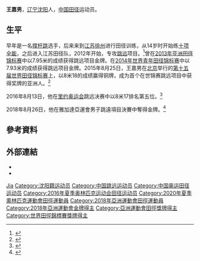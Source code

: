 {{noteTA|1=zh-cn:0米;zh-hk:0米;zh-tw:0公尺}}
{{Infobox sportsperson
| name                      = 王嘉男
| image                     = 
| alt                       = 
| real_name                 = 
| romanizedname             = Wang Jianan
| birth_name                = 
| nationality               = {{PRC}}
| national_team             = {{CHN-1949}}
| ethnicity                 = 
| hometown                  = {{CHN-1949}}江蘇省徐州市
| citizenship               = 
| birth_date                = {{Birth date and age|year=1996|month=8|day=27}}
| birth_place               = {{PRC}}遼寧省瀋陽市
| death_date                = 
| death_place               = 
| resting_place             = 
| resting_place_coordinates = 
| monuments                 = 
| residence                 = {{PRC}}
| education                 = 
| alma_mater                = 
| occupation                = 
| years_active              = 2010年－
| height                    = {{height|m=1.8}}
| weight                    = {{weight|kg=70}}
| spouse                    = 
| country                   = {{CHN-1949}}
| sport                     = 田徑
| event                     = 混合運動
| collegeteam               = 
| team                      = 
| coach                     = 
| retired                   = 
| coaching                  = 
| worlds                    = 
{{ubl
|'''2014年世界青年田徑錦標賽'''：跳遠第一名
|'''2015年鑽石聯賽上海站'''：跳遠第三名
|'''2015年IAAF世界挑戰賽北京站'''：跳遠第五名
|'''2015年世界田徑錦標賽'''：跳遠第三名
|'''2016年世界室內田徑錦標賽'''：跳遠第八名
|'''2016年IAAF世界挑戰賽川崎站'''：跳遠第二名
|'''2016年鑽石聯賽上海站'''：跳遠第五名
|'''2016年IAAF世界挑戰賽北京站'''：跳遠第四名
|'''2017年IAAF世界挑戰賽川崎站'''：跳遠第一名
|'''2017年世界田徑錦標賽'''：跳遠第七名
|'''2019年鑽石聯賽上海站'''：跳遠第二名
|'''2019年IAAF世界挑戰賽Ostrava站'''：跳遠第四名
|'''2019年世界田徑錦標賽'''：跳遠第六名
}}
| regionals                 = 
{{ubl
|'''2013年亞洲田徑錦標賽'''：跳遠第一名
|'''2018年中日韓友誼田徑賽'''：跳遠第二名
|'''2018年亞洲運動會'''：跳遠第一名
}}
| nationals                 = 
{{ubl
|'''2012年中國全國室內田徑錦標賽南京站男子組'''：七項混合運動第1名
|'''2012年中國全國田徑大獎賽肇慶站男子組'''：十項混合運動第5名
|'''2012年中國全國田徑大獎賽武漢站男子組'''：跳遠第13名
|'''2012年中國全國田徑大獎賽淄博站男子組'''：跳遠第3名
|'''2012年中國全國田徑冠軍賽男子組'''：跳遠第9名
|'''2012年中國全國少年田徑錦標賽男子組'''：撐竿跳高第1名
|'''2012年中國全國少年田徑錦標賽男子組'''：跳遠第1名
|'''2012年中國全國田徑錦標賽男子組'''：跳遠第1名
|'''2013年中國全國少年田徑錦標賽男子組'''：跳遠第1名
|'''2013年中國全國田徑大獎賽肇慶站男子組'''：跳遠第6名
|'''2013年中國全國運動會男子組'''：跳遠第11名
|'''2014年中國全國室內田徑錦標賽南京站男子組'''：跳遠第2名
|'''2014年中國全國跳躍項群賽男子組'''：跳遠第2名
|'''2015年中國全國田徑跳躍菁英賽男子組'''：跳遠第2名
|'''2015年FBK運動會'''：跳遠第5名
|'''2015年中國全國田徑冠軍賽男子組'''：跳遠第3名
|'''2015年Flame運動會'''：跳遠第3名
|'''2016年中國全國室內田徑錦標賽南京1站男子組'''：跳遠第2名
|'''2016年中國全國室內田徑錦標賽南京2站男子組'''：跳遠第2名
|'''2016年FBK運動會'''：跳遠第1名
|'''2017年世界大學生運動會田徑項目選拔賽男子組'''：跳遠第9名
|'''2017年香港田徑錦標賽男子組（Oversea）'''：跳遠第2名
|'''2017年中國全國田徑冠軍賽男子組'''：跳遠第1名
|'''2017年中國全國運動會男子組'''：跳遠第3名
|'''2018年香港田徑錦標賽男子組（Oversea）'''：跳遠第2名
|'''2018年中國全國田徑大獎賽淮安站男子組'''：跳遠第2名
|'''2018年中國全國田徑冠軍賽男子組'''：跳遠第1名
|'''2019年FBK運動會'''：跳遠第3名
|'''2019年Résisprint國際田徑賽'''：跳遠第3名
|'''2019年世界田徑錦標賽選拔賽男子組'''：跳遠第1名
}}
| olympics                  = 
{{ubl
|'''2016年夏季奧林匹克運動會'''：跳遠第五名
}}
| paralympics               = 
| commonwealth              = 
| highestranking            = 
{{plainlist|
*【跳遠】：第八名（2019年7月30日）
}}
| pb                        = 
{{ubl
|'''鉛球（7.26公斤）'''：9.27公尺 （2012年）
|'''撐竿跳高'''：5.00公尺 （2012年）
|'''跳高'''：1.94公尺 （2012年）
|'''跳遠'''：8.25公尺（W：+0.9） （2015年）
|'''跳遠'''：8.47公尺A（W：+0.7） （2018年）
|'''60公尺'''：6.89秒 （2012年）
|'''1000公尺'''：2分58.17秒 （2012年）
|'''60公尺跨欄（106.7公分）'''：8.46秒 （2012年）
|'''七項混合運動'''：5483 （2012年）
|'''十項混合運動（1984 Tables）'''：7063 （2012年）
}}
| medaltemplates            = 
{{MedalCountry|{{CHN-1949}}}}
{{MedalSport|男子田徑}}
{{MedalCompetition|亞洲田徑錦標賽}}
{{MedalGold|2013年印度浦那|跳遠}}
{{MedalCompetition|世界青年田徑錦標賽}}
{{MedalGold|2014年美國俄勒岡州雷恩縣尤金|跳遠}}
{{MedalCompetition|鑽石聯賽上海站}}
{{MedalBronze|2015年中國上海市徐匯區|跳遠}}
{{MedalSilver|2019年中國上海市徐匯區|跳遠}}
{{MedalCompetition|世界田徑錦標賽}}
{{MedalBronze|2015年中國北京市朝陽區|跳遠}}
{{MedalCompetition|Flame運動會}}
{{MedalBronze|2015年荷蘭阿姆斯特丹|跳遠}}
{{MedalCompetition|IAAF世界挑戰賽川崎站}}
{{MedalSilver|2016年日本神奈川縣川崎市|跳遠}}
{{MedalGold|2017年日本神奈川縣川崎市|跳遠}}
{{MedalCompetition|FBK運動會}}
{{MedalGold|2016年荷蘭Hengelo|跳遠}}
{{MedalBronze|2019年荷蘭Hengelo|跳遠}}
{{MedalCompetition|香港田徑錦標賽（Oversea）}}
{{MedalSilver|2017年中國香港特別行政區灣仔區|跳遠}}
{{MedalSilver|2018年中國香港特別行政區灣仔區|跳遠}}
{{MedalCompetition|中日韓友誼田徑賽}}
{{MedalSilver|2018年日本北海道札幌市厚別區|跳遠}}
{{MedalCompetition|亞洲運動會}}
{{MedalGold|2018年印尼雅加達|跳遠}}
{{MedalCompetition|Résisprint國際田徑賽}}
{{MedalBronze|2019年瑞士拉紹德封|跳遠}}
| show-medals               = 
| updated                   = 2018年9月7日
}}
'''王嘉男'''{{BD|1996年|8月27日||}}，[[辽宁省|辽宁]][[沈阳市|沈阳]]人，[[中华人民共和国|中国]][[田径|田径]]运动员。

== 生平 ==
早年是一名[[撑杆跳|撑杆跳]]选手，后来来到[[江苏|江苏]][[徐州|徐州]]进行田径训练，从14岁时开始练[[十项全能|十项全能]]，之后进入江苏田径队，2012年开始，专攻[[跳远|跳远]]项目。<ref>{{cite web| language =zh-cn| publisher =中国江苏网| title =王嘉男启蒙教练：从十项全能转跳远 为他骄傲| url =http://sports.jschina.com.cn/system/2015/08/26/026066864.shtml| date =2015-08-26| accessdate =| deadurl =yes| archiveurl =https://web.archive.org/web/20160304075710/http://sports.jschina.com.cn/system/2015/08/26/026066864.shtml| archivedate =2016年3月4日| df =}}</ref>曾在[[2013年亚洲田径锦标赛|2013年亚洲田径锦标赛]]中以7.95米的成绩获得跳远项目金牌。在[[2014年世界青年田径锦标赛|2014年世界青年田径锦标赛]]中以7.93米的成绩获得跳远项目金牌。2015年8月25日，王嘉男在[[北京|北京]]举行的[[2015年世界田径锦标赛|第十五届世界田径锦标赛]]上，以8米18的成绩赢得铜牌，成为首个在世锦赛跳远项目中获得奖牌的亚洲人。<ref>{{cite web | language = zh-cn | publisher = 新华网 | title = 王嘉男“一跃成名” 中国跳远首登世锦赛领奖台 | url = http://news.xinhuanet.com/sports/2015-08/26/c_128166064.htm | date = 2015-08-26 | accessdate =  | archive-date = 2016-01-03 | archive-url = https://web.archive.org/web/20160103200313/http://news.xinhuanet.com/sports/2015-08/26/c_128166064.htm | dead-url = no }}</ref>

2016年8月13日，他在[[里约奥运会|里约奥运会]]跳远决赛中以8米17排名第五位。<ref >{{cite web |url=http://news.163.com/16/0814/09/BUDV5IDE00014JB6.html |language= |title=快讯：里约奥运会男子跳远决赛王嘉男仅获第5 |publisher=中国新闻网 |date=2016-08-14 |accessdate= |archive-url=https://web.archive.org/web/20170305013058/http://news.163.com/16/0814/09/BUDV5IDE00014JB6.html |archive-date=2017-03-05 |dead-url=yes }}</ref>

2018年8月26日，他在雅加達亞運會男子跳遠項目決賽中奪得金牌。<ref>{{Cite web|url=http://www.news.sina.com.tw/article/20180826/27974962.html|title=王嘉男一跳定乾坤亞運奪金 張耀廣8米15收穫銀牌|date=2018-08-26|website=新浪网}}{{Dead link|date=2019年6月 |bot=InternetArchiveBot |fix-attempted=yes }}</ref>

== 參考資料 ==
{{Reflist}}

== 外部連結 ==
*{{IOC profile|id=jianan-wang-1}}
*{{IAAF name|270455}}

{{亚洲运动会田径比赛男子跳远冠军}}

{{Authority control}}
{{DEFAULTSORT:Wang王}}
[[Category:王姓|Jia]]
[[Category:沈阳籍运动员|Category:沈阳籍运动员]]
[[Category:中国跳远运动员|Category:中国跳远运动员]]
[[Category:中国奥运田径运动员|Category:中国奥运田径运动员]]
[[Category:2016年夏季奥林匹克运动会田径运动员|Category:2016年夏季奥林匹克运动会田径运动员]]
[[Category:2020年夏季奧林匹克運動會田徑運動員|Category:2020年夏季奧林匹克運動會田徑運動員]]
[[Category:2018年亞洲運動會田徑運動員|Category:2018年亞洲運動會田徑運動員]]
[[Category:2018年亞洲運動會金牌得主|Category:2018年亞洲運動會金牌得主]]
[[Category:亞洲運動會田徑獎牌得主|Category:亞洲運動會田徑獎牌得主]]
[[Category:世界田徑錦標賽獎牌得主|Category:世界田徑錦標賽獎牌得主]]
